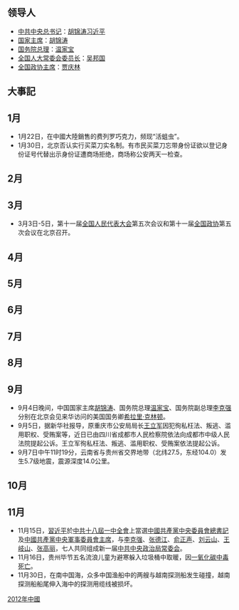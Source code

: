 {{ChinaYearTOC|2012}}
{{C21YearInTopic|2012}}

== 领导人 ==
* [[中国共产党中央委员会总书记|中共中央总书记]]：[[胡锦涛|胡锦涛]]{{to}}[[习近平|习近平]]
* [[中华人民共和国主席|国家主席]]：[[胡锦涛|胡锦涛]]
* [[中华人民共和国国务院总理|国务院总理]]：[[温家宝|温家宝]]
* [[全国人民代表大会常务委员会委员长|全国人大常委会委员长]]：[[吴邦国|吴邦国]]
* [[中国人民政治协商会议全国委员会主席|全国政协主席]]：[[贾庆林|贾庆林]]

== 大事記 ==
{{MonthTOC|2012年|中國}}
== 1月 ==
*1月22日，在中國大陸銷售的费列罗巧克力，频现“活蛆虫”。
*1月30日，北京否认实行买菜刀实名制。有市民买菜刀忘带身份证欲以登记身份证号代替出示身份证遭商场拒绝，商场称公安两天一检查。
== 2月 ==
== 3月 ==
*3月3日-5日，第十一届[[全国人民代表大会|全国人民代表大会]]第五次会议和第十一届[[全国政协|全国政协]]第五次会议在北京召开。
== 4月 ==
== 5月 ==
== 6月 ==
== 7月 ==
== 8月 ==
== 9月 ==
*9月4日晚间，中国国家主席[[胡锦涛|胡锦涛]]、国务院总理[[温家宝|温家宝]]、国务院副总理[[李克强|李克强]]分别在北京会见来华访问的美国国务卿[[希拉里·克林顿|希拉里·克林顿]]。
*9月5日，据新华社报导，原重庆市公安局局长[[王立军|王立军]]因犯徇私枉法、叛逃、滥用职权、受贿案等，近日已由四川省成都市人民检察院依法向成都市中级人民法院提起公诉。王立军徇私枉法、叛逃、滥用职权、受贿案依法提起公诉。
*9月7日中午11时19分，云南省与贵州省交界地带（北纬27.5，东经104.0）发生5.7级地震，震源深度14.0公里。

== 10月 ==
== 11月 ==
* 11月15日，[[習近平|習近平]]於[[中共十八屆一中全會|中共十八屆一中全會]]上當選[[中國共產黨中央委員會總書記|中國共產黨中央委員會總書記]]及[[中國共產黨中央軍事委員會主席|中國共產黨中央軍事委員會主席]]，与[[李克强|李克强]]、[[张德江|张德江]]、[[俞正声|俞正声]]、[[刘云山|刘云山]]、[[王岐山|王岐山]]、[[张高丽|张高丽]]，七人共同组成新一届[[中共中央政治局常委会|中共中央政治局常委会]]。
* 11月16日，贵州毕节五名流浪儿童为避寒躲入垃圾桶中取暖，因[[2012年贵州毕节儿童死亡事件|一氧化碳中毒死亡]]。
* 11月30日，在南中国海，众多中国渔船中的两艘与越南探测船发生碰撞，越南探测船船尾伸入海中的探测用缆线被损坏。

{{Portal:中國大陸新聞動態/Footer}}
[[Category:2012年中國|]]